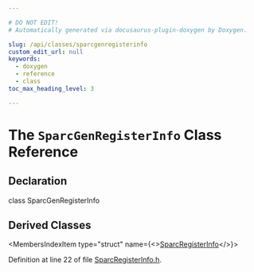 ```yaml
---

# DO NOT EDIT!
# Automatically generated via docusaurus-plugin-doxygen by Doxygen.

slug: /api/classes/sparcgenregisterinfo
custom_edit_url: null
keywords:
  - doxygen
  - reference
  - class
toc_max_heading_level: 3

---
```





# The `SparcGenRegisterInfo` Class Reference

<DoxygenPage pluginConfig={pluginConfig}>



## Declaration

<CodeBlock>class SparcGenRegisterInfo</CodeBlock>

## Derived Classes

<MembersIndex>

<MembersIndexItem
  type="struct"
  name={<><a href="/docs/api/structs/llvm/sparcregisterinfo">SparcRegisterInfo</a></>}>
</MembersIndexItem>

</MembersIndex>


Definition at line 22 of file <a href="/docs/api/files/lib/lib/target/lib/target/sparc/sparcregisterinfo-h">SparcRegisterInfo.h</a>.

</DoxygenPage>
